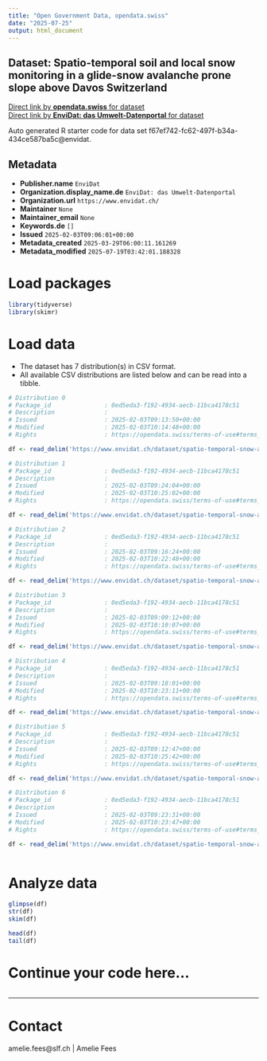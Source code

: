 ```yaml
---
title: "Open Government Data, opendata.swiss"
date: "2025-07-25"
output: html_document
---
```


## Dataset: Spatio-temporal soil and local snow monitoring in a glide-snow avalanche prone slope above Davos Switzerland



[Direct link by **opendata.swiss** for dataset](https://opendata.swiss/de/dataset/spatio-temporal-soil-and-local-snow-monitoring-in-a-glide-snow-avalanche-prone-slope-above-davo)<br>
[Direct link by **EnviDat: das Umwelt-Datenportal** for dataset](https://www.envidat.ch/#/metadata/spatio-temporal-snow-and-local-snow-monitoring-in-a-glide-snow-avalanche-prone-s)

Auto generated R starter code for data set f67ef742-fc62-497f-b34a-434ce587ba5c@envidat.

## Metadata

- **Publisher.name** `EnviDat`
- **Organization.display_name.de** `EnviDat: das Umwelt-Datenportal`
- **Organization.url** `https://www.envidat.ch/`
- **Maintainer** `None`
- **Maintainer_email** `None`
- **Keywords.de** `[]`
- **Issued** `2025-02-03T09:06:01+00:00`
- **Metadata_created** `2025-03-29T06:00:11.161269`
- **Metadata_modified** `2025-07-19T03:42:01.188328`


# Load packages

```r

library(tidyverse)
library(skimr)

```

# Load data

-   The dataset has 7 distribution(s) in CSV format.
-   All available CSV distributions are listed below and can be read into a tibble.

```r

# Distribution 0
# Package_id               : 0ed5eda3-f192-4934-aecb-11bca4178c51
# Description              : 
# Issued                   : 2025-02-03T09:13:50+00:00
# Modified                 : 2025-02-03T10:14:48+00:00
# Rights                   : https://opendata.swiss/terms-of-use#terms_by

df <- read_delim('https://www.envidat.ch/dataset/spatio-temporal-snow-and-local-snow-monitoring-in-a-glide-snow-avalanche-prone-s/resource/f6bfdffe-9a8e-4c54-b557-269570fdd74f')

# Distribution 1
# Package_id               : 0ed5eda3-f192-4934-aecb-11bca4178c51
# Description              : 
# Issued                   : 2025-02-03T09:24:04+00:00
# Modified                 : 2025-02-03T10:25:02+00:00
# Rights                   : https://opendata.swiss/terms-of-use#terms_by

df <- read_delim('https://www.envidat.ch/dataset/spatio-temporal-snow-and-local-snow-monitoring-in-a-glide-snow-avalanche-prone-s/resource/db4773c1-de98-4020-a199-03987a57362b')

# Distribution 2
# Package_id               : 0ed5eda3-f192-4934-aecb-11bca4178c51
# Description              : 
# Issued                   : 2025-02-03T09:16:24+00:00
# Modified                 : 2025-02-03T10:22:48+00:00
# Rights                   : https://opendata.swiss/terms-of-use#terms_by

df <- read_delim('https://www.envidat.ch/dataset/spatio-temporal-snow-and-local-snow-monitoring-in-a-glide-snow-avalanche-prone-s/resource/9f391cd2-3561-4479-bb54-fc1a4612b0b0')

# Distribution 3
# Package_id               : 0ed5eda3-f192-4934-aecb-11bca4178c51
# Description              : 
# Issued                   : 2025-02-03T09:09:12+00:00
# Modified                 : 2025-02-03T10:10:07+00:00
# Rights                   : https://opendata.swiss/terms-of-use#terms_by

df <- read_delim('https://www.envidat.ch/dataset/spatio-temporal-snow-and-local-snow-monitoring-in-a-glide-snow-avalanche-prone-s/resource/0d3deb2c-8aad-4837-85ae-5334caa8f298')

# Distribution 4
# Package_id               : 0ed5eda3-f192-4934-aecb-11bca4178c51
# Description              : 
# Issued                   : 2025-02-03T09:18:01+00:00
# Modified                 : 2025-02-03T10:23:11+00:00
# Rights                   : https://opendata.swiss/terms-of-use#terms_by

df <- read_delim('https://www.envidat.ch/dataset/spatio-temporal-snow-and-local-snow-monitoring-in-a-glide-snow-avalanche-prone-s/resource/d36d63a4-0924-4c55-b371-2ac0ea642d95')

# Distribution 5
# Package_id               : 0ed5eda3-f192-4934-aecb-11bca4178c51
# Description              : 
# Issued                   : 2025-02-03T09:12:47+00:00
# Modified                 : 2025-02-03T10:25:42+00:00
# Rights                   : https://opendata.swiss/terms-of-use#terms_by

df <- read_delim('https://www.envidat.ch/dataset/spatio-temporal-snow-and-local-snow-monitoring-in-a-glide-snow-avalanche-prone-s/resource/ccde8ed4-1613-41f3-a486-f445837d249f')

# Distribution 6
# Package_id               : 0ed5eda3-f192-4934-aecb-11bca4178c51
# Description              : 
# Issued                   : 2025-02-03T09:23:31+00:00
# Modified                 : 2025-02-03T10:23:47+00:00
# Rights                   : https://opendata.swiss/terms-of-use#terms_by

df <- read_delim('https://www.envidat.ch/dataset/spatio-temporal-snow-and-local-snow-monitoring-in-a-glide-snow-avalanche-prone-s/resource/4a074b12-3c0b-4480-a72d-65368605062b')



```

# Analyze data

```r

glimpse(df)
str(df)
skim(df)

head(df)
tail(df)

```

# Continue your code here...

```r

```

------------------------------------------------------------------------

# Contact

amelie.fees@slf.ch | Amelie Fees
